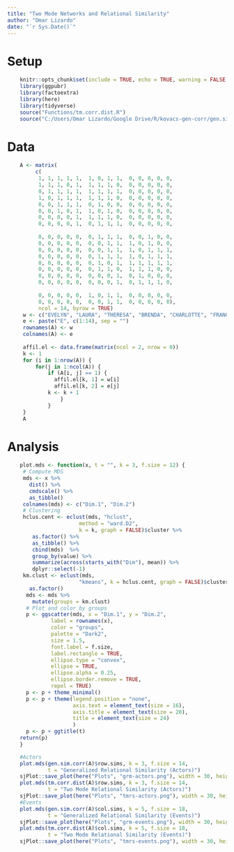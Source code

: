 ```yaml
---
title: "Two Mode Networks and Relational Similarity"
author: "Omar Lizardo"
date: "`r Sys.Date()`"
---
```


# Setup
```r
    knitr::opts_chunk$set(include = TRUE, echo = TRUE, warning = FALSE, message = FALSE)
    library(ggpubr)
    library(factoextra)
    library(here)
    library(tidyverse)
    source("Functions/tm.corr.dist.R")
    source("C:/Users/Omar Lizardo/Google Drive/R/kovacs-gen-corr/gen.sim.corr.R")
```

# Data
```r
    A <- matrix(
         c(
          1, 1, 1, 1, 1,  1, 0, 1, 1,  0, 0, 0, 0, 0, 
          1, 1, 1, 0, 1,  1, 1, 1, 0,  0, 0, 0, 0, 0, 
          0, 1, 1, 1, 1,  1, 1, 1, 1,  0, 0, 0, 0, 0, 
          1, 0, 1, 1, 1,  1, 1, 1, 0,  0, 0, 0, 0, 0, 
          0, 0, 1, 1, 1,  0, 1, 0, 0,  0, 0, 0, 0, 0, 
          0, 0, 1, 0, 1,  1, 0, 1, 0,  0, 0, 0, 0, 0, 
          0, 0, 0, 0, 1,  1, 1, 1, 0,  0, 0, 0, 0, 0, 
          0, 0, 0, 0, 1,  0, 1, 1, 1,  0, 0, 0, 0, 0, 
          
          0, 0, 0, 0, 0,  0, 1, 1, 1,  0, 0, 1, 0, 0, 
          0, 0, 0, 0, 0,  0, 0, 1, 1,  1, 0, 1, 0, 0, 
          0, 0, 0, 0, 0,  0, 0, 1, 1,  1, 0, 1, 1, 1,
          0, 0, 0, 0, 0,  0, 1, 1, 1,  1, 0, 1, 1, 1,
          0, 0, 0, 0, 0,  0, 1, 0, 1,  1, 1, 1, 1, 1,
          0, 0, 0, 0, 0,  0, 1, 1, 0,  1, 1, 1, 0, 0,
          0, 0, 0, 0, 0,  0, 0, 0, 1,  0, 1, 0, 0, 0,
          0, 0, 0, 0, 0,  0, 0, 0, 1,  0, 1, 1, 1, 0, 
          
          0, 0, 0, 0, 0,  1, 0, 1, 1,  0, 0, 0, 0, 0,
          0, 0, 0, 0, 0,  0, 0, 1, 1,  0, 0, 0, 0, 0),
          ncol = 14, byrow = TRUE)
     w <- c("EVELYN", "LAURA", "THERESA", "BRENDA", "CHARLOTTE", "FRANCES", "ELEANOR", "RUTH", "VERNE", "MYRA", "KATHERINE", "SYLVIA", "NORA", "HELEN", "OLIVIA", "FLORA", "PEARL", "DOROTHY")
     e <- paste("E", c(1:14), sep = "")
     rownames(A) <- w
     colnames(A) <- e
     
     affil.el <- data.frame(matrix(ncol = 2, nrow = 0))
     k <- 1
     for (i in 1:nrow(A)) {
         for(j in 1:ncol(A)) {
             if (A[i, j] == 1) {
               affil.el[k, 1] = w[i]
               affil.el[k, 2] = e[j]
             k <- k + 1
                 }
             }
     }
     A
```

# Analysis

```r
    plot.mds <- function(x, t = "", k = 3, f.size = 12) {
     # Compute MDS
     mds <- x %>%
       dist() %>% 
       cmdscale() %>%
       as_tibble()
     colnames(mds) <- c("Dim.1", "Dim.2")
     # Clustering
     hclus.cent <- eclust(mds, "hclust", 
                       method = "ward.D2",
                       k = k, graph = FALSE)$cluster %>% 
        as.factor() %>% 
        as_tibble() %>% 
        cbind(mds)  %>% 
        group_by(value) %>% 
        summarize(across(starts_with("Dim"), mean)) %>% 
        dplyr::select(-1)
     km.clust <- eclust(mds, 
                       "kmeans", k = hclus.cent, graph = FALSE)$cluster %>% 
       as.factor()
      mds <- mds %>%
        mutate(groups = km.clust)
      # Plot and color by groups
      p <- ggscatter(mds, x = "Dim.1", y = "Dim.2", 
              label = rownames(x),
              color = "groups",
              palette = "Dark2",
              size = 1.5,
              font.label = f.size,
              label.rectangle = TRUE,
              ellipse.type = "convex",
              ellipse = TRUE,
              ellipse.alpha = 0.25,
              ellipse.border.remove = TRUE,
              repel = TRUE)
      p <- p + theme_minimal()
      p <- p + theme(legend.position = "none", 
                     axis.text = element_text(size = 16),
                     axis.title = element_text(size = 20),
                     title = element_text(size = 24)
                     )
      p <- p + ggtitle(t)
    return(p)
    }
```


```r
    #Actors
    plot.mds(gen.sim.corr(A)$row.sims, k = 3, f.size = 14,
             t = "Generalized Relational Similarity (Actors)")
    sjPlot::save_plot(here("Plots", "grm-actors.png"), width = 30, height = 25)
    plot.mds(tm.corr.dist(A)$row.sims, k = 3, f.size = 14,
             t = "Two Mode Relational Similarity (Actors)")
    sjPlot::save_plot(here("Plots", "tmrs-actors.png"), width = 30, height = 25)
    #Events
    plot.mds(gen.sim.corr(A)$col.sims, k = 5, f.size = 18,
             t = "Generalized Relational Similarity (Events)")
    sjPlot::save_plot(here("Plots", "grm-events.png"), width = 30, height = 25)
    plot.mds(tm.corr.dist(A)$col.sims, k = 5, f.size = 18,
             t = "Two Mode Relational Similarity (Events)")
    sjPlot::save_plot(here("Plots", "tmrs-events.png"), width = 30, height = 25)
```






































